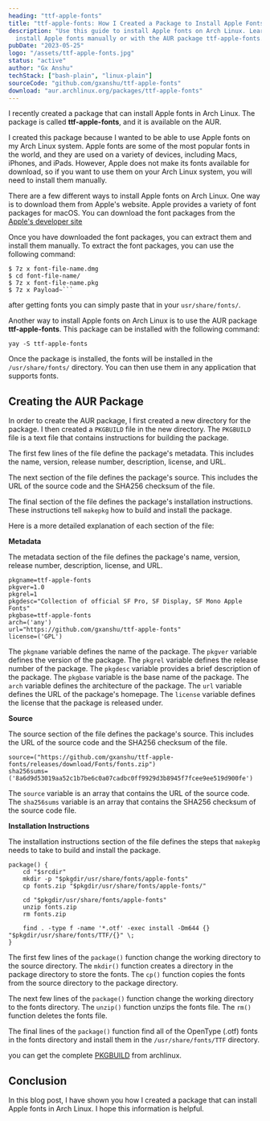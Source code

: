 ```yaml
---
heading: "ttf-apple-fonts"
title: "ttf-apple-fonts: How I Created a Package to Install Apple Fonts in Arch Linux"
description: "Use this guide to install Apple fonts on Arch Linux. Learn how to
  install Apple fonts manually or with the AUR package ttf-apple-fonts."
pubDate: "2023-05-25"
logo: "/assets/ttf-apple-fonts.jpg"
status: "active"
author: "Gx Anshu"
techStack: ["bash-plain", "linux-plain"]
sourceCode: "github.com/gxanshu/ttf-apple-fonts"
download: "aur.archlinux.org/packages/ttf-apple-fonts"
---
```


I recently created a package that can install Apple fonts in Arch Linux. The package is called **ttf-apple-fonts**, and it is available on the AUR.

I created this package because I wanted to be able to use Apple fonts on my Arch Linux system. Apple fonts are some of the most popular fonts in the world, and they are used on a variety of devices, including Macs, iPhones, and iPads. However, Apple does not make its fonts available for download, so if you want to use them on your Arch Linux system, you will need to install them manually.

There are a few different ways to install Apple fonts on Arch Linux. One way is to download them from Apple's website. Apple provides a variety of font packages for macOS. You can download the font packages from the [Apple's developer site](https://developer.apple.com/fonts/)

Once you have downloaded the font packages, you can extract them and install them manually. To extract the font packages, you can use the following command:

````shell
$ 7z x font-file-name.dmg
$ cd font-file-name/
$ 7z x font-file-name.pkg
$ 7z x Payload~```
````

a﻿fter getting fonts you can simply paste that in your `usr/share/fonts/`.

Another way to install Apple fonts on Arch Linux is to use the AUR package **ttf-apple-fonts**. This package can be installed with the following command:

```shell
yay -S ttf-apple-fonts
```

Once the package is installed, the fonts will be installed in the `/usr/share/fonts/` directory. You can then use them in any application that supports fonts.

## Creating the AUR Package

In order to create the AUR package, I first created a new directory for the package. I then created a `PKGBUILD` file in the new directory. The `PKGBUILD` file is a text file that contains instructions for building the package.

The first few lines of the file define the package's metadata. This includes the name, version, release number, description, license, and URL.

The next section of the file defines the package's source. This includes the URL of the source code and the SHA256 checksum of the file.

The final section of the file defines the package's installation instructions. These instructions tell `makepkg` how to build and install the package.

Here is a more detailed explanation of each section of the file:

**Metadata**

The metadata section of the file defines the package's name, version, release number, description, license, and URL.

```shell
pkgname=ttf-apple-fonts
pkgver=1.0
pkgrel=1
pkgdesc="Collection of official SF Pro, SF Display, SF Mono Apple Fonts"
pkgbase=ttf-apple-fonts
arch=('any')
url="https://github.com/gxanshu/ttf-apple-fonts"
license=('GPL')

```

The `pkgname` variable defines the name of the package. The `pkgver` variable defines the version of the package. The `pkgrel` variable defines the release number of the package. The `pkgdesc` variable provides a brief description of the package. The `pkgbase` variable is the base name of the package. The `arch` variable defines the architecture of the package. The `url` variable defines the URL of the package's homepage. The `license` variable defines the license that the package is released under.

**Source**

The source section of the file defines the package's source. This includes the URL of the source code and the SHA256 checksum of the file.

```shell
source=("https://github.com/gxanshu/ttf-apple-fonts/releases/download/Fonts/fonts.zip")
sha256sums=('8a6d9d53019aa52c1b7be6c0a07cadbc0ff9929d3b8945f7fcee9ee519d900fe')

```

The `source` variable is an array that contains the URL of the source code. The `sha256sums` variable is an array that contains the SHA256 checksum of the source code file.

**Installation Instructions**

The installation instructions section of the file defines the steps that `makepkg` needs to take to build and install the package.

```shell
package() {
    cd "$srcdir"
    mkdir -p "$pkgdir/usr/share/fonts/apple-fonts"
    cp fonts.zip "$pkgdir/usr/share/fonts/apple-fonts/"

    cd "$pkgdir/usr/share/fonts/apple-fonts"
    unzip fonts.zip
    rm fonts.zip

    find . -type f -name '*.otf' -exec install -Dm644 {} "$pkgdir/usr/share/fonts/TTF/{}" \;
}

```

The first few lines of the `package()` function change the working directory to the source directory. The `mkdir()` function creates a directory in the package directory to store the fonts. The `cp()` function copies the fonts from the source directory to the package directory.

The next few lines of the `package()` function change the working directory to the fonts directory. The `unzip()` function unzips the fonts file. The `rm()` function deletes the fonts file.

The final lines of the `package()` function find all of the OpenType (.otf) fonts in the fonts directory and install them in the `/usr/share/fonts/TTF` directory.

y﻿ou can get the complete [PKGBUILD](https://aur.archlinux.org/cgit/aur.git/tree/PKGBUILD?h=ttf-apple-fonts) from archlinux.

## Conclusion

In this blog post, I have shown you how I created a package that can install Apple fonts in Arch Linux. I hope this information is helpful.